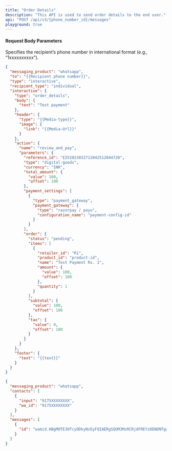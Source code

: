 ```yaml
---
title: "Order Details"
description: "This API is used to send order details to the end user."
api: "POST /api/v3/{phone_number_id}/messages"
playground: true
---
```


#### Request Body Parameters

<ParamField path="phone_number_id" type="string" required>
  Specifies the recipient’s phone number in international format (e.g.,
  “1xxxxxxxxxx”).
</ParamField>

<CodeGroup>

```json SampleRequest.json
{
  "messaging_product": "whatsapp",
  "to": "{{Recipient phone number}}",
  "type": "interactive",
  "recipient_type": "individual",
  "interactive": {
    "type": "order_details",
    "body": {
      "text": "Test payment"
    },
    "header": {
      "type": "{{Media-type}}",
      "image": {
        "link": "{{Media-Url}}"
      }
    },
    "action": {
      "name": "review_and_pay",
      "parameters": {
        "reference_id": "EZV2023032712042512044720",
        "type": "digital-goods",
        "currency": "INR",
        "total_amount": {
          "value": 100,
          "offset": 100
        },
        "payment_settings": [
          {
            "type": "payment_gateway",
            "payment_gateway": {
              "type": "razorpay / payu",
              "configuration_name": "payment-config-id"
            }
          }
        ],
        "order": {
          "status": "pending",
          "items": [
            {
              "retailer_id": "R1",
              "product_id": "product-id",
              "name": "Test Payment Rs. 1",
              "amount": {
                "value": 100,
                "offset": 100
              },
              "quantity": 1
            }
          ],
          "subtotal": {
            "value": 100,
            "offset": 100
          },
          "tax": {
            "value": 0,
            "offset": 100
          }
        }
      }
    },
    "footer": {
      "text": "{{text}}"
    }
  }
}
```

```json SampleResponse.json
{
  "messaging_product": "whatsapp",
  "contacts": [
    {
      "input": "9175XXXXXXXX",
      "wa_id": "9175XXXXXXXX"
    }
  ],
  "messages": [
    {
      "id": "wamid.HBgMOTE3OTcyODkyNzEyFQIAERgSQUM3MzRCRjdFREYzOENDNTgwAA="
    }
  ]
}
```

</CodeGroup>
